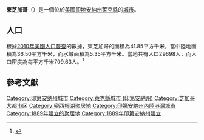 {{noteTA
|G1=USState
|G2=地名
|G3=Unit
}}
{{Infobox settlement
|official_name = 東芝加哥
|native_name = East Chicago
|settlement_type = [[城市|城市]]
|image_skyline = Indianapolis_Blvd_in_East_Chicago.jpg
|imagesize = 250px
|image_map = Lake County Indiana Incorporated and Unincorporated areas East Chicago Highlighted 1819486.svg
|mapsize = 250px
|subdivision_type = [[世界政區索引|國家]]
|subdivision_type1 = [[美国州份|州份]]
|subdivision_type2 = [[印地安納州行政区划|縣]]
|subdivision_name = [[美国|美国]]
|subdivision_name1 = [[印地安納州|印地安納州]]
|subdivision_name2 = [[萊克縣_(印地安納州)|萊克縣]]
|elevation_ft = 591
|elevation_m = 180
|timezone = [[北美中部时区|CST]]
|area_total_km2 = 41.85
|area_land_km2 = 36.50
|area_water_km2 = 5.35
|area_total_sq_mi = 
|area_land_sq_mi = 
|area_water_sq_mi = 
|population_as_of = [[2010年美國人口普查|2010]]
|population_footnotes = 
|population_total = 29698
|population_density_km2 = auto
|population_density_sq_mi = auto
|utc_offset = -6
|coordinates = {{coord|41|38|20|N|87|27|44|W|type:city_region:US|display=inline,title}}
| coor_pinpoint = 
| coordinates_footnotes = 
|timezone_DST = CDT
|utc_offset_DST = -5
|postal_code_type = [[美國郵區編號|郵區編號]]
|postal_code = 46312
|area_code = {{link-en|电话区号219|Area code 219|219}}
|blank_name = [[地名信息系统|GNIS ID]]
|blank_info = 433875<ref name="GNIS">{{cite gnis|433875|East Chicago}}</ref>
}}
'''東芝加哥'''（{{lang-en|East Chicago}}）是一個位於[[美國|美國]][[印地安納州|印地安納州]][[萊克縣_(印地安納州)|萊克縣]]的[[城市|城市]]。

== 人口 ==
根據[[2010年美國人口普查|2010年美國人口普查]]的數據，東芝加哥的面積為41.85平方千米，當中陸地面積為36.50平方千米，而水域面積為5.35平方千米。當地共有人口29698人，而人口密度為每平方千米709.63人。<ref name="GR8">{{cite web|url=http://factfinder2.census.gov|publisher=[[美国人口调查局|美国人口调查局]]|accessdate=2011-05-14|title=American FactFinder|archive-date=2013-09-11|archive-url=https://web.archive.org/web/20130911234518/http://factfinder2.census.gov/|dead-url=no}}</ref>

== 參考文獻 ==
{{reflist}}

{{萊克縣 (印地安納州)}}
{{Authority control}}

{{DEFAULTSORT:East Chicago, Indiana}}
[[Category:印第安纳州城市|Category:印第安纳州城市]]
[[Category:萊克縣城市_(印第安納州)|Category:萊克縣城市 (印第安納州)]]
[[Category:芝加哥大都市区|Category:芝加哥大都市区]]
[[Category:密西根湖聚居地|Category:密西根湖聚居地]]
[[Category:印第安納州內陸港灣城市|Category:印第安納州內陸港灣城市]]
[[Category:1889年建立的聚居地|Category:1889年建立的聚居地]]
[[Category:1889年印第安納州建立|Category:1889年印第安納州建立]]

{{Indiana-geo-stub}}